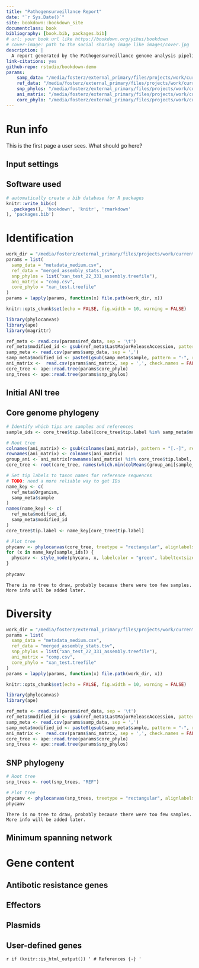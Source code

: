 ```yaml
--- 
title: "Pathogensurveillance Report"
date: "`r Sys.Date()`"
site: bookdown::bookdown_site
documentclass: book
bibliography: [book.bib, packages.bib]
# url: your book url like https://bookdown.org/yihui/bookdown
# cover-image: path to the social sharing image like images/cover.jpg
description: |
  A report generated by the Pathogensurveillance genome analysis pipeline.
link-citations: yes
github-repo: rstudio/bookdown-demo
params:
    samp_data: "/media/fosterz/external_primary/files/projects/work/current/pathogensurveillance/test/data/metadata_medium.csv"
    ref_data: "/media/fosterz/external_primary/files/projects/work/current/pathogensurveillance/work/60/71f547293aa5d22f469ea3ee215581/merged_assembly_stats.tsv"
    snp_phylos: "/media/fosterz/external_primary/files/projects/work/current/pathogensurveillance/work/60/71f547293aa5d22f469ea3ee215581/xan_test_22_331_assembly.treefile"
    ani_matrix: "/media/fosterz/external_primary/files/projects/work/current/pathogensurveillance/work/60/71f547293aa5d22f469ea3ee215581/comp.csv"
    core_phylo: "/media/fosterz/external_primary/files/projects/work/current/pathogensurveillance/work/60/71f547293aa5d22f469ea3ee215581/xan_test.treefile"
---
```


# Run info

This is the first page a user sees.
What should go here?

## Input settings

## Software used


```r
# automatically create a bib database for R packages
knitr::write_bib(c(
  .packages(), 'bookdown', 'knitr', 'rmarkdown'
), 'packages.bib')
```

<!--chapter:end:index.Rmd-->

# Identification

```r
work_dir = "/media/fosterz/external_primary/files/projects/work/current/nf-core-plantpathsurveil/work/60/71f547293aa5d22f469ea3ee215581"
params = list(
  samp_data = "metadata_medium.csv",
  ref_data = "merged_assembly_stats.tsv",
  snp_phylos = list("xan_test_22_331_assembly.treefile"),
  ani_matrix = "comp.csv",
  core_phylo = "xan_test.treefile"
)
params = lapply(params, function(x) file.path(work_dir, x))
```


```r
knitr::opts_chunk$set(echo = FALSE, fig.width = 10, warning = FALSE)
```

```r
library(phylocanvas)
library(ape)
library(magrittr)
```

```r
ref_meta <- read.csv(params$ref_data, sep = '\t')
ref_meta$modified_id <- gsub(ref_meta$LastMajorReleaseAccession, pattern = ".", replacement = "_", fixed = TRUE)
samp_meta <- read.csv(params$samp_data, sep = ',')
samp_meta$modified_id <- paste0(gsub(samp_meta$sample, pattern = "-", replacement = "_", fixed = TRUE), "_T1")
ani_matrix <-  read.csv(params$ani_matrix, sep = ',', check.names = FALSE)
core_tree <- ape::read.tree(params$core_phylo)
snp_trees <- ape::read.tree(params$snp_phylos)
```


## Initial ANI tree


## Core genome phylogeny


```r
# Identify which tips are samples and references
sample_ids <- core_tree$tip.label[core_tree$tip.label %in% samp_meta$modified_id]

# Root tree 
colnames(ani_matrix) <- gsub(colnames(ani_matrix), pattern = "[.-]", replacement = "_")
rownames(ani_matrix) <- colnames(ani_matrix)
group_ani <- ani_matrix[rownames(ani_matrix) %in% core_tree$tip.label, colnames(ani_matrix) %in% core_tree$tip.label]
core_tree <- root(core_tree, names(which.min(colMeans(group_ani[sample_ids, ]))))

# Set tip labels to taxon names for reference sequences
# TODO: need a more reliable way to get IDs
name_key <- c(
  ref_meta$Organism, 
  samp_meta$sample
)
names(name_key) <- c(
  ref_meta$modified_id,
  samp_meta$modified_id
)
core_tree$tip.label <- name_key[core_tree$tip.label]

# Plot tree
phycanv <- phylocanvas(core_tree, treetype = "rectangular", alignlabels = T, showscalebar = T, width = "100%")
for (x in name_key[sample_ids]) {
  phycanv <- style_node(phycanv, x, labelcolor = "green", labeltextsize = 30)
}
    
phycanv
```

```asis
There is no tree to draw, probably because there were too few samples.
More info will be added later.
```






<!--chapter:end:01-identification.Rmd-->

# Diversity

```r
work_dir = "/media/fosterz/external_primary/files/projects/work/current/nf-core-plantpathsurveil/work/60/71f547293aa5d22f469ea3ee215581"
params = list(
  samp_data = "metadata_medium.csv",
  ref_data = "merged_assembly_stats.tsv",
  snp_phylos = list("xan_test_22_331_assembly.treefile"),
  ani_matrix = "comp.csv",
  core_phylo = "xan_test.treefile"
)
params = lapply(params, function(x) file.path(work_dir, x))
```


```r
knitr::opts_chunk$set(echo = FALSE, fig.width = 10, warning = FALSE)
```

```r
library(phylocanvas)
library(ape)
```

```r
ref_meta <- read.csv(params$ref_data, sep = '\t')
ref_meta$modified_id <- gsub(ref_meta$LastMajorReleaseAccession, pattern = ".", replacement = "_", fixed = TRUE)
samp_meta <- read.csv(params$samp_data, sep = ',')
samp_meta$modified_id <- paste0(gsub(samp_meta$sample, pattern = "-", replacement = "_", fixed = TRUE), "_T1")
ani_matrix <-  read.csv(params$ani_matrix, sep = ',', check.names = FALSE)
core_tree <- ape::read.tree(params$core_phylo)
snp_trees <- ape::read.tree(params$snp_phylos)
```

## SNP phylogeny

```r
# Root tree 
snp_trees <- root(snp_trees, "REF")

# Plot tree
phycanv <- phylocanvas(snp_trees, treetype = "rectangular", alignlabels = T, showscalebar = T, width = "100%")
phycanv
```

```asis
There is no tree to draw, probably because there were too few samples.
More info will be added later.
```


## Minimum spanning network


<!--chapter:end:02-diversity.Rmd-->

# Gene content

## Antibotic resistance genes

## Effectors

## Plasmids

## User-defined genes

<!--chapter:end:03-gene_content.Rmd-->

`r if (knitr::is_html_output()) '
# References {-}
'`

<!--chapter:end:07-references.Rmd-->

